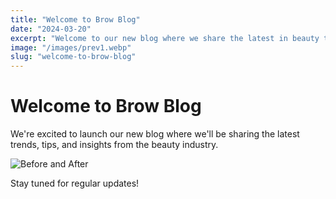 ---
title: "Welcome to Brow Blog"
date: "2024-03-20"
excerpt: "Welcome to our new blog where we share the latest in beauty trends and tips."
image: "/images/prev1.webp"
slug: "welcome-to-brow-blog"
---

# Welcome to Brow Blog

We're excited to launch our new blog where we'll be sharing the latest trends, tips, and insights from the beauty industry.

![Before and After](/images/brows-before-after.webp)

Stay tuned for regular updates! 